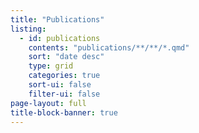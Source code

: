 ```yaml
---
title: "Publications"
listing:
  - id: publications
    contents: "publications/**/**/*.qmd"
    sort: "date desc"
    type: grid
    categories: true
    sort-ui: false
    filter-ui: false
page-layout: full
title-block-banner: true
---
```



::: {#publications}
:::
